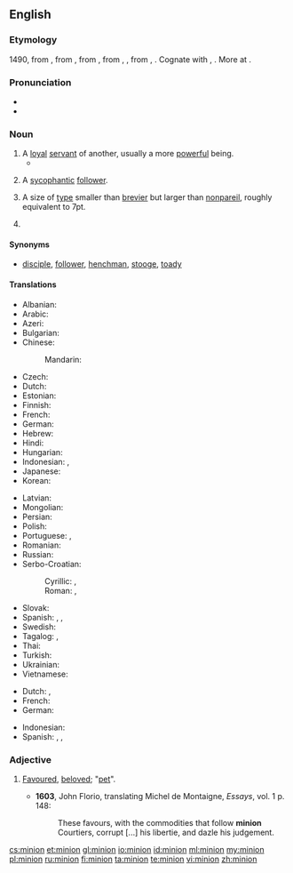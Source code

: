 ==English==
{{wikipedia}}

===Etymology===
1490, from {{etyl|frm|en}} {{term|mignon||lover, royal favourite, darling|lang=frm}}, from {{etyl|fro|en}} {{term|mignot||dainty, pleasing, gentle, kind|lang=fro}}, from {{etyl|frk|en}} {{term/t|frk|*minnijo||love, friendship, affection, memory}}, from {{etyl|gem-pro|en}} {{term/t|gem-pro|*minþijō}}, {{term/t|gem-pro|*mindijō||affectionate thought, care}}, from {{etyl|ine-pro|en}} {{term/t|ine-pro|*men-}}, {{term/t|ine-pro|*mnā-||to think}}. Cognate with {{etyl|goh|-}} {{term|minnja||love, care, affection, desire, memory|lang=goh}}, {{etyl|osx|-}} {{term|minnea||love|lang=osx}}. More at {{l|en|mind}}.

===Pronunciation===
* {{IPA|/ˈmɪnjən/}}
* {{homophones|lang=en|minyan}}

===Noun===
{{en-noun}}

# A [[loyal]] [[servant]] of another, usually a more [[powerful]] being.
#*{{quote-magazine|year=2013|month=May-June|author=Kevin Heng
|title=[http://www.americanscientist.org/issues/pub/2013/3/why-does-nature-form-exoplanets-easily Why Does Nature Form Exoplanets Easily?]
|volume=101|issue=3|page=184|magazine={{w|American Scientist}}
|passage=In the past two years, NASA’s Kepler Space Telescope has located nearly 3,000 exoplanet candidates ranging from sub-Earth-sized '''minions''' to gas giants that dwarf our own Jupiter.}}
#: {{usex|The archvillain deployed his '''minions''' to simultaneously rob every bank in the city.|lang=en}}
# A [[sycophantic]] [[follower]].
# {{context|typography|uncountable|lang=en}} A size of [[type]] smaller than [[brevier]] but larger than [[nonpareil]], roughly equivalent to 7pt.
# {{obsolete form of|minimum}}
#: {{rfquotek|Burton}}

====Synonyms====
* {{sense|loyal servant}} [[disciple]], [[follower]], [[henchman]], [[stooge]], [[toady]]

====Translations====
{{trans-top|loyal servant of another more powerful being}}
* Albanian: {{t-|sq|favorit}}
* Arabic: {{t-|ar|التابع|sc=Arab}}
* Azeri: {{t-|az|sevimli}}
* Bulgarian: {{t+|bg|любимец|tr=ljubimec}}
* Chinese:
*: Mandarin: {{t|cmn|奴才|tr=núcái}}
* Czech: {{t-|cs|oblíbenec}}
* Dutch: {{t+|nl|ondergeschikte}}
* Estonian: {{t-|et|käsilane}}
* Finnish: {{t+|fi|käskyläinen}}
* French: {{t+|fr|subalterne|m|f}}
* German: {{t-|de|Günstling}}
* Hebrew: {{t-|he|מְשָׁרֵת|sc=Hebr}}
* Hindi: {{t-|hi|wafadar|sc=Deva}}
* Hungarian: {{t+|hu|kegyenc}}
* Indonesian: {{t+|id|kaki tangan}}, {{t+|id|antek}}
* Japanese: {{t-|ja|子分|tr={{Jpan|こぶん}}, kobun|sc=Jpan}}
* Korean: {{t+|ko|앞잡이|tr=apjabi|sc=Kore}}
{{trans-mid}}
* Latvian: {{t-|lv|mīlulis}}
* Mongolian: {{t-|mn|шадар|tr=šadar|sc=Cyrl}}
* Persian: {{t-|fa|ﻕﻭﺸﻌﻤ|sc=Arab}}
* Polish: {{t+|pl|sługa}}
* Portuguese: {{t+|pt|favorito}}, {{t+|pt|lacaio|m}}
* Romanian: {{t-|ro|răsfățat}}
* Russian: {{t-|ru|верный слуга|tr=verniy sluga|sc=Cyrl}}
* Serbo-Croatian:
*: Cyrillic: {{t-|sh|штићеник|sc=Cyrl}}, {{t-|sh|љубимац|sc=Cyrl}}
*: Roman: {{t-|sh|štićenik}}, {{t-|sh|ljubimac}}
* Slovak: {{t-|sk|obľúbenec}}
* Spanish: {{t-|es|adlátere}}, {{t-|es|lacayo}}, {{t+|es|achichincle}}
* Swedish: {{t-|sv|skyddsling}}
* Tagalog: {{t-|tl|kampon}}, {{t-|tl|alagad}}
* Thai: {{t-|th|ข้าราชการผู้น้อย|tr=kâa râat-chá-gaan pôo nói|sc=Thai}}
* Turkish: {{t+|tr|dalkavuk}}
* Ukrainian: {{t-|uk|фаворит|tr=favorít}}
* Vietnamese: {{t-|vi|kẻ nô lệ}}
{{trans-bottom}}

{{trans-top|A sycophantic follower}}
* Dutch: {{t-|nl|slaafs volgeling}}, {{t+|nl|hielenlikker}}
* French: {{t+|fr|laquais}}
* German: {{t-|de|günstling}}
{{trans-mid}}
* Indonesian: {{t+|id|kacung}}
* Spanish: {{t-|es|acólito}}, {{t+|es|sicario}}, {{t+|es|sicofante}}
{{trans-bottom}}

===Adjective===
{{en-adj}}

# {{context|obsolete|lang=en}} [[favoured|Favoured]], [[beloved]]; "[[pet]]".
#* '''1603''', John Florio, translating Michel de Montaigne, ''Essays'', vol. 1 p. 148:
#*: These favours, with the commodities that follow '''minion''' Courtiers, corrupt [...] his libertie, and dazle his judgement.

[[cs:minion]]
[[et:minion]]
[[gl:minion]]
[[io:minion]]
[[id:minion]]
[[ml:minion]]
[[my:minion]]
[[pl:minion]]
[[ru:minion]]
[[fi:minion]]
[[ta:minion]]
[[te:minion]]
[[vi:minion]]
[[zh:minion]]